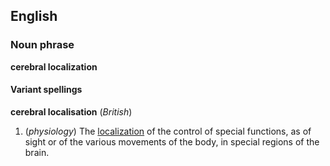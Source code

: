 ==English==
===Noun phrase===
'''cerebral localization'''

====Variant spellings====
'''cerebral localisation''' (''British'')

#(''physiology'') The [[localization]] of the control of special functions, as of sight or of the various movements of the body, in special regions of the brain.